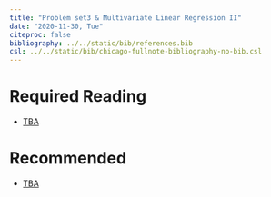 ---
title: "Problem set3 & Multivariate Linear Regression II"
date: "2020-11-30, Tue"
citeproc: false
bibliography: ../../static/bib/references.bib
csl: ../../static/bib/chicago-fullnote-bibliography-no-bib.csl
---

# Required Reading

- <i class="fas fa-book"></i> [TBA](TBA)


# Recommended

- <i class="fa fa-external-link-square-alt" aria-hidden="true"></i> [TBA](TBA)
